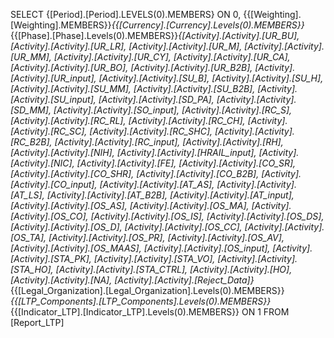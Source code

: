 SELECT {[Period].[Period].LEVELS(0).MEMBERS} ON 0, {{[Weighting].[Weighting].MEMBERS}}*{{[Currency].[Currency].Levels(0).MEMBERS}}*{{[Phase].[Phase].Levels(0).MEMBERS}}*{[Activity].[Activity].[UR_BU], [Activity].[Activity].[UR_LR], [Activity].[Activity].[UR_M], [Activity].[Activity].[UR_MM], [Activity].[Activity].[UR_CY], [Activity].[Activity].[UR_CA], [Activity].[Activity].[UR_BO], [Activity].[Activity].[UR_B2B], [Activity].[Activity].[UR_input], [Activity].[Activity].[SU_B], [Activity].[Activity].[SU_H], [Activity].[Activity].[SU_MM], [Activity].[Activity].[SU_B2B], [Activity].[Activity].[SU_input], [Activity].[Activity].[SD_PA], [Activity].[Activity].[SD_MM], [Activity].[Activity].[SO_input], [Activity].[Activity].[RC_S], [Activity].[Activity].[RC_RL], [Activity].[Activity].[RC_CH], [Activity].[Activity].[RC_SC], [Activity].[Activity].[RC_SHC], [Activity].[Activity].[RC_B2B], [Activity].[Activity].[RC_input], [Activity].[Activity].[RH], [Activity].[Activity].[NIH], [Activity].[Activity].[HRAIL_input], [Activity].[Activity].[NIC], [Activity].[Activity].[FE], [Activity].[Activity].[CO_SR], [Activity].[Activity].[CO_SHR], [Activity].[Activity].[CO_B2B], [Activity].[Activity].[CO_input], [Activity].[Activity].[AT_AS], [Activity].[Activity].[AT_LS], [Activity].[Activity].[AT_B2B], [Activity].[Activity].[AT_input], [Activity].[Activity].[OS_AS], [Activity].[Activity].[OS_MA], [Activity].[Activity].[OS_CO], [Activity].[Activity].[OS_IS], [Activity].[Activity].[OS_DS], [Activity].[Activity].[OS_D], [Activity].[Activity].[OS_CC], [Activity].[Activity].[OS_TA], [Activity].[Activity].[OS_PR], [Activity].[Activity].[OS_AV], [Activity].[Activity].[OS_MAAS], [Activity].[Activity].[OS_input], [Activity].[Activity].[STA_PK], [Activity].[Activity].[STA_VO], [Activity].[Activity].[STA_HO], [Activity].[Activity].[STA_CTRL], [Activity].[Activity].[HO], [Activity].[Activity].[NA], [Activity].[Activity].[Reject_Data]}*{{[Legal_Organization].[Legal_Organization].Levels(0).MEMBERS}}*{{[LTP_Components].[LTP_Components].Levels(0).MEMBERS}}*{{[Indicator_LTP].[Indicator_LTP].Levels(0).MEMBERS}} ON 1 FROM [Report_LTP]